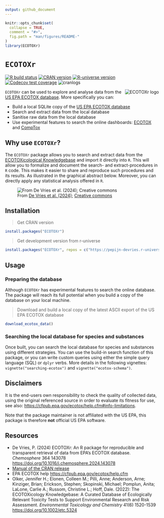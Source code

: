 ```yaml
---
output: github_document
---
```


```r
knitr::opts_chunk$set(
  collapse = TRUE,
  comment = "#>",
  fig.path = "man/figures/README-"
)
library(ECOTOXr)
```

# `ECOTOXr`

<!-- badges: start -->
[![R build status](https://github.com/pepijn-devries/ECOTOXr/workflows/R-CMD-check/badge.svg)](https://github.com/pepijn-devries/ECOTOXr/actions)
[![CRAN version](https://www.r-pkg.org/badges/version/ECOTOXr)](https://CRAN.R-project.org/package=ECOTOXr)
[![R-universe version](https://pepijn-devries.r-universe.dev/ECOTOXr/badges/version)](https://pepijn-devries.r-universe.dev/ECOTOXr)
[![Codecov test coverage](https://codecov.io/gh/pepijn-devries/ECOTOXr/branch/main/graph/badge.svg)](https://app.codecov.io/gh/pepijn-devries/ECOTOXr?branch=main)
![cranlogs](https://cranlogs.r-pkg.org/badges/ECOTOXr)
<!-- badges: end -->

<a href="https://github.com/pepijn-devries/ECOTOXr/"><img src="man/figures/logo.png" alt="ECOTOXr logo" align="right" class="pkgdown-hide" /></a>
`ECOTOXr` can be used to explore and analyse data from the [US EPA ECOTOX database](https://cfpub.epa.gov/ecotox/).
More specifically you can:

 * Build a local SQLite copy of the [US EPA ECOTOX database](https://cfpub.epa.gov/ecotox/)
 * Search and extract data from the local database
 * Sanitise raw data from the local database
 * Use experimental features to search the online dashboards: [ECOTOX](https://cfpub.epa.gov/ecotox/search.cfm) and
   [CompTox](https://comptox.epa.gov/dashboard/batch-search)

## Why use `ECOTOXr`?

The `ECOTOXr` package allows you to search and extract data from the [ECOTOXicological Knowledgebase](https://cfpub.epa.gov/ecotox/)
and import it directly into `R`. This will allow you to formalize and document the search- and extract-procedures in `R` code.
This makes it easier to share and reproduce such procedures and its results. As illustrated
in the graphical abstract below. Moreover, you can directly apply any statistical
analysis offered in `R`.

![From <a href="https://doi.org/10.1016/j.chemosphere.2024.143078">De Vries et al. (2024)</a>; <a href="https://creativecommons.org/licenses/by/4.0/">Creative commons</a>](man/figures/graphical-abstract.png)

## Installation 

> Get CRAN version
```r
install.packages("ECOTOXr")
```

> Get development version from r-universe
```r
install.packages("ECOTOXr", repos = c("https://pepijn-devries.r-universe.dev", "https://cloud.r-project.org"))
```

## Usage

### Preparing the database

Although `ECOTOXr` has experimental features to search the online database. The package will
reach its full potential when you build a copy of the database on your local machine.

> Download and build a local copy of the latest ASCII export of the US EPA ECOTOX database

```r
download_ecotox_data()
```

### Searching the local database for species and substances

Once built, you can search the local database for species and substances using different strategies.
You can use the build-in search function of this package, or you can write custom queries using
either the simple query language (SQL) or `dplyr` verbs. More details in the following vignettes:
`vignette("searching-ecotox")` and `vignette("ecotox-schema")`.

## Disclaimers

It is the end-users own responsibility to check the quality of collected data, using the original referenced source in order to evaluate its
fitness for use, see also: <https://cfpub.epa.gov/ecotox/help.cfm#info-limitations>.

Note that the package maintainer is not affiliated with the US EPA, this package is therefore **not** official US EPA software.

## Resources

 * De Vries, P. (2024) ECOTOXr: An R package for reproducible and transparent retrieval of data from EPA's ECOTOX database. _Chemosphere_ 364 143078 <https://doi.org/10.1016/j.chemosphere.2024.143078>
 * [Manual of the CRAN release](https://CRAN.R-project.org/package=ECOTOXr)
 * EPA ECOTOX help <https://cfpub.epa.gov/ecotox/help.cfm>
 * Olker, Jennifer H.; Elonen, Colleen M.; Pilli, Anne; Anderson, Arne; Kinziger, Brian; Erickson, Stephen; Skopinski, Michael;
   Pomplun, Anita; LaLone, Carlie A.; Russom, Christine L.; Hoff, Dale. (2022): The ECOTOXicology Knowledgebase: A Curated Database of
   Ecologically Relevant Toxicity Tests to Support Environmental Research and Risk Assessment. _Environmental Toxicology and Chemistry_
   41(6) 1520-1539 <https://doi.org/10.1002/etc.5324>
